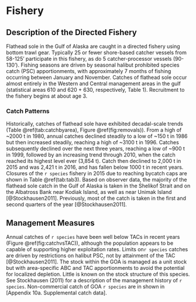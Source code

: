 # Fishery 

## Description of the Directed Fishery
Flathead sole in the Gulf of Alaska are caught in a directed fishery using bottom trawl gear. Typically 25 or fewer shore-based catcher vessels from 58-125’ participate in this fishery, as do 5 catcher-processor vessels (90-130’). Fishing seasons are driven by seasonal halibut prohibited species catch (PSC) apportionments, with approximately 7 months of fishing occurring between January and November. Catches of flathead sole occur almost entirely in the Western and Central management areas in the gulf (statistical areas 610 and 620 + 630, respectively, Table 1). Recruitment to the fishery begins at about age 3.


### Catch Patterns
Historically, catches of flathead sole have exhibited decadal-scale trends (Table \@ref(tab:catchbyarea), Figure \@ref(fig:removals)). From a high of ~2000 t in 1980, annual catches declined steadily to a low of ~150 t in 1986 but then increased steadily, reaching a high of ~3100 t in 1996. Catches subsequently declined over the next three years, reaching a low of ~900 t in 1999, followed by an increasing trend through 2010, when the catch reached its highest level ever (3,854 t). Catch then declined to 2,000 t in 2015 and was 2,421 t in 2016, and has fallen below 1000 t in recent years.  Closures of the `r species` fishery in 2015 due to reaching bycatch caps are shown in Table \@ref(tab:tab3).
Based on observer data, the majority of the flathead sole catch in the Gulf of Alaska is taken in the Shelikof Strait and on the Albatross Bank near Kodiak Island, as well as near Unimak Island  [@Stockhausen2011]. Previously, most of the catch is taken in the first and second quarters of the year  [@Stockhausen2011].

## Management Measures 
Annual catches of `r species` have been well below TACs in recent years (Figure \@ref(fig:catchvsTAC)), although the population appears to be capable of supporting higher exploitation rates. Limits on`r species` catches are driven by restrictions on halibut PSC, not by attainment of the TAC [@Stockhausen2011]. 
The stock within the GOA is managed as a unit stock but with area-specific ABC and TAC apportionments to avoid the potential for localized depletion.  Little is known on the stock structure of this species.  See Stockhausen (2011) for a description of the management history of `r species`.
Non-commercial catch of GOA `r species` are in shown in [Appendix 10a. Supplemental catch data].







